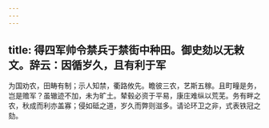 ```yaml
---
---
---
```

title: 得四军帅令禁兵于禁街中种田。御史劾以无敕文。辞云：因循岁久，且有利于军
---



为国劝农，田畴有制；示人知禁，衢路攸先。瞻彼三农，艺斯五稼。且町疃是务，岂是赡军？虽辙迹不加，未为旷土。辇毂必资于平易，康庄难纵以荒芜。务有畔之农，秋成而利亦盖寡；侵如砥之道，岁久而弊则滋多。请论环卫之非，式表铁冠之劾。